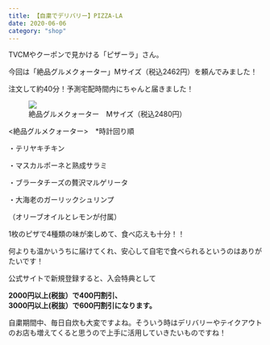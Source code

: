 ```yaml
---
title: 【自粛でデリバリー】PIZZA-LA
date: 2020-06-06
category: "shop"
---
```


TVCMやクーポンで見かける「ピザーラ」さん。

今回は「絶品グルメクォーター」Mサイズ（税込2462円）を頼んでみました！

注文して約40分！予測宅配時間内にちゃんと届きました！

<figure><img src={require("./IMG_1874.JPG")} /><figcaption>絶品グルメクォーター　Mサイズ（税込2480円）</figcaption></figure>

<絶品グルメクォーター>　\*時計回り順

・テリヤキチキン<br/>

・マスカルポーネと熟成サラミ<br/>

・ブラータチーズの贅沢マルゲリータ<br/>

・大海老のガーリックシュリンプ<br/>

（オリーブオイルとレモンが付属）

1枚のピザで4種類の味が楽しめて、食べ応えも十分！！

何よりも温かいうちに届けてくれ、安心して自宅で食べられるというのはありがたいです！

公式サイトで新規登録すると、入会特典として<br/>

<strong>2000円以上(税抜）で400円割引、<br/>3000円以上(税抜）で600円割引になります。</strong>

自粛期間中、毎日自炊も大変ですよね。そういう時はデリバリーやテイクアウトのお店も増えてくると思うので上手に活用していきたいものですね！




